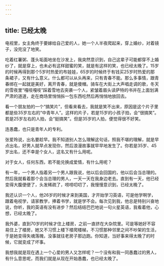 ```yaml
---
---
---
```

title: 已经太晚
---




电视里，女主角终于要嫁给自己爱的人，她一个人半夜爬起来，穿上婚纱，对着镜子，没完没了地笑。

吃着红薯粥、蓬头垢面地坐在沙发上，我突然意识到，自己这辈子可能都穿不上婚纱了，就是穿上，也未必有这样甜蜜的笑，就是有这样的笑，也已经太晚了。15岁的时候再得到那个5岁时热爱的布娃娃，65岁的时候终于有钱买25岁时热爱的那条裙子，又有什么意义。什么都可以从头再来，只有青春不能。那么多事情，跟青春绑在一起就是美好，离开青春，就是傻帽。骑车在大街上大声唱走调的歌，冬天的雪夜里“嘎吱嘎吱”踩着雪地去突袭一个人，紧皱着眉头读萨特的书并在上面划满严肃的道道，走在商场里悄悄拆一包东西吃然后再悄悄地放回去。

看一个朋友拍的一个“搞笑片”，但看来看去，我就是笑不出来，原因是这个片子里都是些35岁左右的“中青年人”。这样的片子，若是15岁的小孩子拍，会“很搞笑”。若是25岁左右的人拍，会“挺搞笑”。但是35岁的人拍，便觉得很不好笑。

连愚蠢，也只是青年人的专利。

张爱玲说，出名要趁早。我不知道别人怎么理解这句话，照我不堪的理解，就是早点出名，好男人就早点发现你，然后浪漫故事就早早地发生了。你若是35岁、45岁出名，还不幸是个女人，这名又有什么用呢。

对于女人，任何东西，若不能兑换成爱情，有什么用呢？

有一年，一个男人指着另一个男人跟我说，他以后会回国的，他以后会当总理的。然后我就看着那个会当总理的男人，一天一天在我身边老去。直到有一天，他已经变得大腹便便了，头发稀疏了，唠唠叨叨了，我慢慢意识到，已经太晚了。

我还认识一个人，他26岁的时候才来到美国，才开始学习英语，可是他学啊学，跟着电视学，请家教学，捧着书学，就是学不会。每次见到我，他总是特别兴奋地说，你听，我的英语有没有进步？然后结结巴巴地说一句火星英语，我看着他，心想，已经太晚了。

我外婆，直到70岁的时候才住上楼房，之前一直挤在大杂院里。可是等她好不容易住上了楼房，她又不习惯上楼下楼爬楼梯，不习惯那种邻里之间不吵架的生活，于是她变得失魂落魄，没事就往老房子那边跑。你知道，当好事来得太晚了的时候，它就变成了坏事。

我想我就是现在遇上一个心爱的男人又怎样呢？一个没有和我一同愚蠢过的男人，有什么意思呢，而我们就是从现在开始愚蠢，也已经太晚了。